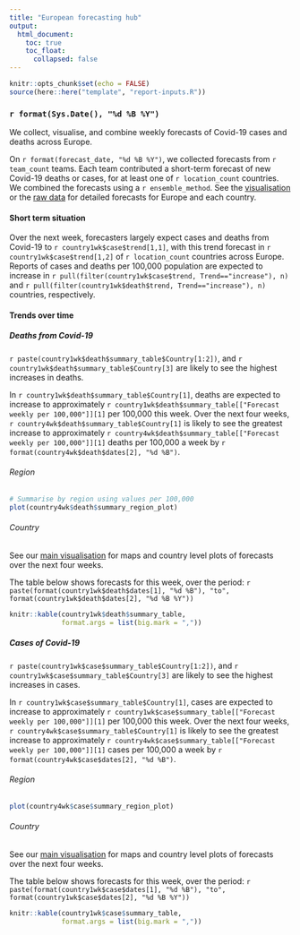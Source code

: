 ```yaml
---
title: "European forecasting hub"
output:   
  html_document:
    toc: true
    toc_float:
      collapsed: false
---
```


```r
knitr::opts_chunk$set(echo = FALSE)
source(here::here("template", "report-inputs.R"))
```
### `r format(Sys.Date(), "%d %B %Y")`

We collect, visualise, and combine weekly forecasts of Covid-19 cases and deaths across Europe.

On `r format(forecast_date, "%d %B %Y")`, we collected forecasts from `r team_count` teams. Each team contributed a short-term forecast of new Covid-19 deaths or cases, for at least one of `r location_count` countries. We combined the forecasts using a `r ensemble_method`. See the [visualisation]() or the [raw data]() for detailed forecasts for Europe and each country.

#### Short term situation

Over the next week, forecasters largely expect cases and deaths from Covid-19 to `r country1wk$case$trend[1,1]`, with this trend forecast in `r country1wk$case$trend[1,2]` of `r location_count` countries across Europe. Reports of cases and deaths per 100,000 population are expected to increase in `r pull(filter(country1wk$case$trend, Trend=="increase"), n)` and `r pull(filter(country1wk$death$trend, Trend=="increase"), n)` countries, respectively. 

#### Trends over time {.tabset}


##### Deaths from Covid-19 {.tabset .tabset-pills}

`r paste(country1wk$death$summary_table$Country[1:2])`, and `r country1wk$death$summary_table$Country[3]` are likely to see the highest increases in deaths. 

In `r country1wk$death$summary_table$Country[1]`, deaths are expected to increase  to approximately `r country1wk$death$summary_table[["Forecast weekly per 100,000"]][1]` per 100,000 this week. Over the next four weeks, `r country4wk$death$summary_table$Country[1]` is likely to see the greatest increase  to approximately `r country4wk$death$summary_table[["Forecast weekly per 100,000"]][1]` deaths per 100,000 a week by `r format(country4wk$death$dates[2], "%d %B")`.

###### Region
```r
# Summarise by region using values per 100,000
plot(country4wk$death$summary_region_plot) 
```

###### Country

See our [main visualisation](https://covid19forecasthub.eu/visualisation/) for maps and country level plots of forecasts over the next four weeks.

The table below shows forecasts for this week, over the period: `r paste(format(country1wk$death$dates[1], "%d %B"), "to", format(country1wk$death$dates[2], "%d %B %Y"))`

```r
knitr::kable(country1wk$death$summary_table,
             format.args = list(big.mark = ","))
```

##### Cases of Covid-19 {.tabset .tabset-pills}

`r paste(country1wk$case$summary_table$Country[1:2])`, and `r country1wk$case$summary_table$Country[3]` are likely to see the highest increases in cases. 

In `r country1wk$case$summary_table$Country[1]`, cases are expected to increase  to approximately `r country1wk$case$summary_table[["Forecast weekly per 100,000"]][1]` per 100,000 this week. Over the next four weeks, `r country4wk$case$summary_table$Country[1]` is likely to see the greatest increase to approximately `r country4wk$case$summary_table[["Forecast weekly per 100,000"]][1]` cases per 100,000 a week by `r format(country4wk$case$dates[2], "%d %B")`.

###### Region

```r
plot(country4wk$case$summary_region_plot) 
```

###### Country

See our [main visualisation](https://covid19forecasthub.eu/visualisation/) for maps and country level plots of forecasts over the next four weeks.

The table below shows forecasts for this week, over the period: `r paste(format(country1wk$case$dates[1], "%d %B"), "to", format(country1wk$case$dates[2], "%d %B %Y"))`

```r
knitr::kable(country1wk$case$summary_table,
             format.args = list(big.mark = ","))
```
